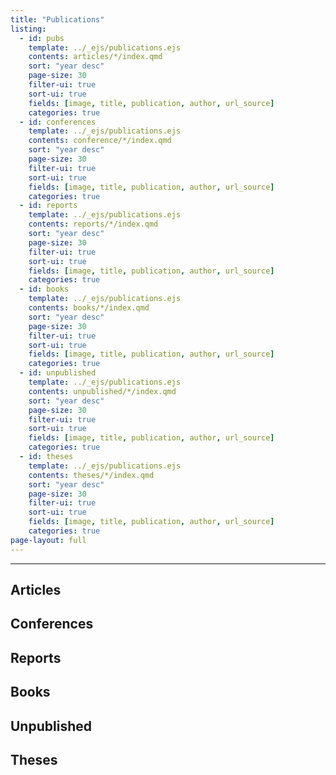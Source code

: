 ```yaml
---
title: "Publications"
listing:
  - id: pubs
    template: ../_ejs/publications.ejs
    contents: articles/*/index.qmd
    sort: "year desc"
    page-size: 30
    filter-ui: true
    sort-ui: true
    fields: [image, title, publication, author, url_source]
    categories: true
  - id: conferences
    template: ../_ejs/publications.ejs
    contents: conference/*/index.qmd
    sort: "year desc"
    page-size: 30
    filter-ui: true
    sort-ui: true
    fields: [image, title, publication, author, url_source]
    categories: true  
  - id: reports
    template: ../_ejs/publications.ejs
    contents: reports/*/index.qmd
    sort: "year desc"
    page-size: 30
    filter-ui: true
    sort-ui: true
    fields: [image, title, publication, author, url_source]
    categories: true  
  - id: books
    template: ../_ejs/publications.ejs
    contents: books/*/index.qmd
    sort: "year desc"
    page-size: 30
    filter-ui: true
    sort-ui: true
    fields: [image, title, publication, author, url_source]
    categories: true  
  - id: unpublished
    template: ../_ejs/publications.ejs
    contents: unpublished/*/index.qmd
    sort: "year desc"
    page-size: 30
    filter-ui: true
    sort-ui: true
    fields: [image, title, publication, author, url_source]
    categories: true  
  - id: theses
    template: ../_ejs/publications.ejs
    contents: theses/*/index.qmd
    sort: "year desc"
    page-size: 30
    filter-ui: true
    sort-ui: true
    fields: [image, title, publication, author, url_source]
    categories: true  
page-layout: full
---
```



<hr>

:::: {.panel-tabset}

## Articles
:::{#pubs}
:::

## Conferences

:::{#conferences}
:::

## Reports

:::{#reports}
:::

## Books

:::{#books}
:::

## Unpublished

:::{#unpublished}
:::


## Theses

:::{#theses}
:::

::::